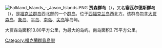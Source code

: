 [[File:Falkland_Islands_-_Jason_Islands.PNG|right]]
'''贾森群岛'''（{{lang|en|Jason Islands}}），又名'''塞瓦尔德斯群岛'''（{{lang-es|Islas Sebaldes}}），是[[福克兰群岛|福克兰群岛]]西北部的一个[[群岛|群岛]]，位于[[西福克兰岛|西福克兰岛]]西北方。该群岛包含[[大贾森岛|大贾森岛]]、[[象岛_(南极洲)|象岛]]、[[平岛|平岛]]、[[南岛|南岛]]、[[尖岛|尖岛]]等岛屿。

大贾森岛面积13.80平方公里，为最大的岛屿。南岛面积3.75平方公里。

{{commonscat}}
{{coord|display=title}}
{{normdaten}}
{{DEFAULTSORT:jason}}
[[Category:福克蘭群島島嶼|Category:福克蘭群島島嶼]]
{{falklands-geo-stub}}